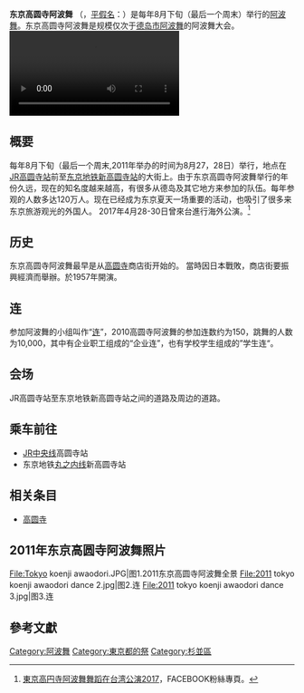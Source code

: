 '''东京高圆寺阿波舞''' （{{lang-ja|東京高円寺阿波おどり}}，[[平假名|平假名]]：{{lang|ja|とうきょうこうえんじあわおどり}}）是每年8月下旬（最后一个周末）举行的[[阿波舞|阿波舞]]。东京高圆寺阿波舞是规模仅次于[[德岛市阿波舞|德岛市阿波舞]]的阿波舞大会。
[[File:Awa_dance-koenji-aug2017.webm|thumb]]
==概要==
每年8月下旬（最后一个周末,2011年举办的时间为8月27，28日）举行，地点在[[東日本旅客鐵道|JR]][[高圆寺站|高圆寺站]]前至[[東京地下鐵|东京地铁]][[新高圆寺站|新高圆寺站]]的大街上。由于东京高圆寺阿波舞举行的年份久远，现在的知名度越来越高，有很多从德岛及其它地方来参加的队伍。每年参观的人数多达120万人。现在已经成为东京夏天一场重要的活动，也吸引了很多来东京旅游观光的外国人。
2017年4月28-30日曾來台進行海外公演。<ref>[https://www.facebook.com/TokyoKoenjiAwaodori.Taiwan2017 東京高円寺阿波舞舞蹈在台湾公演2017]，FACEBOOK粉絲專頁。</ref>

==历史==
东京高圆寺阿波舞最早是从[[高圆寺|高圆寺]]商店街开始的。
當時因日本戰敗，商店街要振興經濟而舉辦。於1957年開演。

==连==
参加阿波舞的小组叫作“[[连|连]]”，2010高圆寺阿波舞的参加连数约为150，跳舞的人数为10,000，其中有企业职工组成的“企业连”，也有学校学生组成的”学生连“。

==会场==
JR高圆寺站至东京地铁新高圆寺站之间的道路及周边的道路。

==乘车前往==
* [[中央、總武緩行線|JR中央线]]高圆寺站
* 东京地铁[[丸之内线|丸之内线]]新高圆寺站

==相关条目==
* [[高圆寺|高圆寺]]

==2011年东京高圆寺阿波舞照片==
<gallery>
File:Tokyo koenji awaodori.JPG|图1.2011东京高圆寺阿波舞全景
File:2011 tokyo koenji awaodori dance 2.jpg|图2.连
File:2011 tokyo koenji awaodori dance 3.jpg|图3.连
</gallery>

==參考文獻==
{{Commonscat|Kōenji Awa Odori}}
{{Reflist}}

{{DEFAULTSORT:Tokyo Koenji Awa Odori}}
[[Category:阿波舞|Category:阿波舞]]
[[Category:東京都的祭|Category:東京都的祭]]
[[Category:杉並區|Category:杉並區]]